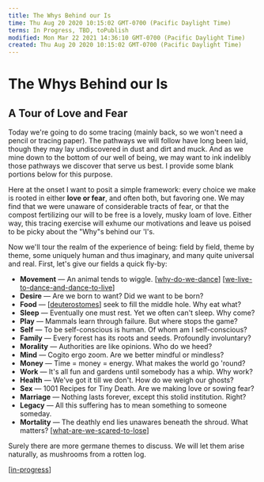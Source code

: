 ```yaml
---
title: The Whys Behind our Is
time: Thu Aug 20 2020 10:15:02 GMT-0700 (Pacific Daylight Time)
terms: In Progress, TBD, toPublish
modified: Mon Mar 22 2021 14:36:10 GMT-0700 (Pacific Daylight Time)
created: Thu Aug 20 2020 10:15:02 GMT-0700 (Pacific Daylight Time)
---
```


# The Whys Behind our Is

## A Tour of Love and Fear

Today we're going to do some tracing (mainly back, so we won't need a pencil or tracing paper). The pathways we will follow have long been laid, though they may lay undiscovered in dust and dirt and muck. And as we mine down to the bottom of our well of being, we may want to ink indelibly those pathways we discover that serve us best. I provide some blank portions below for this purpose.

Here at the onset I want to posit a simple framework: every choice we make is rooted in either **love or fear**, and often both, but favoring one. We may find that we were unaware of considerable tracts of fear, or that the compost fertilizing our will to be free is a lovely, musky loam of love. Either way, this tracing exercise will exhume our motivations and leave us poised to be picky about the "Why"s behind our 'I's.

Now we'll tour the realm of the experience of being: field by field, theme by theme, some uniquely human and thus imaginary, and many quite universal and real. First, let's give our fields a quick fly-by:

- **Movement** — An animal tends to wiggle. [[why-do-we-dance]] [[we-live-to-dance-and-dance-to-live]]
- **Desire** — Are we born to want? Did we want to be born?
- **Food** — [[deuterostomes]] seek to fill the middle hole. Why eat what?
- **Sleep** — Eventually one must rest. Yet we often can't sleep. Why come?
- **Play** — Mammals learn through failure. But where stops the game?
- **Self** — To be self-conscious is human. Of whom am I self-conscious?
- **Family** — Every forest has its roots and seeds. Profoundly involuntary?
- **Morality** — Authorities are like opinions. Who do we heed?
- **Mind** — Cogito ergo zoom. Are we better mindful or mindless?
- **Money** — Time = money = energy. What makes the world go 'round?
- **Work** — It's all fun and gardens until somebody has a whip. Why work?
- **Health** — We've got it till we don't. How do we weigh our ghosts?
- **Sex** — 1001 Recipes for Tiny Death. Are we making love or sowing fear?
- **Marriage** — Nothing lasts forever, except this stolid institution. Right?
- **Legacy** — All this suffering has to mean something to someone someday.
- **Mortality** — The deathly end lies unawares beneath the shroud. What matters? [[what-are-we-scared-to-lose]]

Surely there are more germane themes to discuss. We will let them arise naturally, as mushrooms from a rotten log.

[[in-progress]]

[//begin]: # 'Autogenerated link references for markdown compatibility'
[why-do-we-dance]: why-do-we-dance 'Why do we dance?'
[we-live-to-dance-and-dance-to-live]: we-live-to-dance-and-dance-to-live 'We live to dance and dance to live'
[deuterostomes]: ../remember/deuterostomes 'Deuterostomes'
[what-are-we-scared-to-lose]: what-are-we-scared-to-lose 'What are we scared to lose?'
[in-progress]: in-progress 'in-progress'
[//end]: # 'Autogenerated link references'
